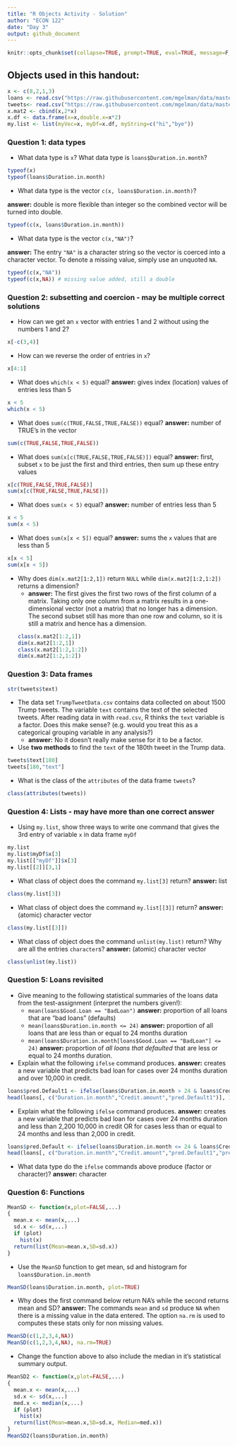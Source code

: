 ```yaml
---
title: "R Objects Activity - Solution"
author: "ECON 122"
date: "Day 3"
output: github_document
---
```


```r
knitr::opts_chunk$set(collapse=TRUE, prompt=TRUE, eval=TRUE, message=F, include=T,comment=NULL)
```

## Objects used in this handout:
```r
x <- c(8,2,1,3)
loans <- read.csv("https://raw.githubusercontent.com/mgelman/data/master/CreditData.csv")
tweets<- read.csv("https://raw.githubusercontent.com/mgelman/data/master/TrumpTweetData.csv")
x.mat2 <- cbind(x,2*x)
x.df <- data.frame(x=x,double.x=x*2)
my.list <- list(myVec=x, myDf=x.df, myString=c("hi","bye"))
```

### Question 1: data types
- What data type is `x`? What data type is `loans$Duration.in.month`? 

```r
typeof(x)
typeof(loans$Duration.in.month)
```

- What data type is the vector `c(x, loans$Duration.in.month)`?

**answer:** double is more flexible than integer so the combined vector will be turned into double. 
```r
typeof(c(x, loans$Duration.in.month))
```

- What data type is the vector `c(x,"NA")`?

**answer:** The entry `"NA"` is a character string so the vector is coerced into a character vector. To denote a missing value, simply use an unquoted `NA`. 
```r
typeof(c(x,"NA"))
typeof(c(x,NA)) # missing value added, still a double
```


### Question 2: subsetting and coercion - may be multiple correct solutions
- How can we get an `x` vector with entries 1 and 2 without using the numbers 1 and 2?
```r
x[-c(3,4)]
```
- How can we reverse the order of entries in `x`?
```r
x[4:1]
```
- What does `which(x < 5)` equal? 
**answer:** gives index (location) values of entries less than 5
```r
x < 5
which(x < 5)
```

- What does `sum(c(TRUE,FALSE,TRUE,FALSE))` equal?
**answer:** number of TRUE's in the vector
```r
sum(c(TRUE,FALSE,TRUE,FALSE))
```

- What does `sum(x[c(TRUE,FALSE,TRUE,FALSE)])` equal?
**answer:** first, subset `x` to be just the first and third entries, then sum up these entry values
```r
x[c(TRUE,FALSE,TRUE,FALSE)]
sum(x[c(TRUE,FALSE,TRUE,FALSE)])
```

- What does `sum(x < 5)` equal?
**answer:** number of entries less than 5
```r
x < 5
sum(x < 5)
```

- What does `sum(x[x < 5])` equal?
**answer:** sums the `x` values that are less than 5
```r
x[x < 5]
sum(x[x < 5])
```

- Why does `dim(x.mat2[1:2,1])` return `NULL` while `dim(x.mat2[1:2,1:2])` returns a dimension?
  - **answer:** The first gives the first two rows of the first column of a matrix. Taking only one column from a matrix results in a one-dimensional vector (not a matrix) that no longer has a dimension. The second subset still has more than one row and column, so it is still a matrix and hence has a dimension.
```r
class(x.mat2[1:2,1])
dim(x.mat2[1:2,1])
class(x.mat2[1:2,1:2])
dim(x.mat2[1:2,1:2])
```


### Question 3: Data frames 
```r
str(tweets$text)
```
- The data set `TrumpTweetData.csv` contains data collected on about 1500 Trump tweets. The variable `text` contains the text of the selected tweets. After reading data in with `read.csv`, R thinks the `text` variable is a factor. Does this make sense? (e.g. would you treat this as a categorical grouping variable in any analysis?)   
  - **answer:** No it doesn't really make sense for it to be a factor.
  
- Use **two methods** to find the `text` of the 180th tweet in the Trump data.
```r
tweets$text[180]
tweets[180,"text"]
```

- What is the class of the `attributes` of the data frame `tweets`?
```r
class(attributes(tweets))
```


### Question 4: Lists - may have more than one correct answer
- Using `my.list`, show three ways to write one command that gives the 3rd entry of variable `x` in data frame `myDf`
```r
my.list
my.list$myDf$x[3]
my.list[["myDf"]]$x[3]
my.list[[2]][3,1]
```

- What class of object does the command `my.list[3]` return?
**answer:** list
```r
class(my.list[3])
```

- What class of object does the command `my.list[[3]]` return?
**answer:** (atomic) character vector
```r
class(my.list[[3]])
```

- What class of object does the command `unlist(my.list)` return? Why are all the entries `character`s?
**answer:** (atomic) character vector 
```r
class(unlist(my.list))
```


### Question 5: Loans revisited
- Give meaning to the following statistical summaries of the loans data from the test-assignment (interpret the numbers given!):
    - `mean(loans$Good.Loan == "BadLoan")` **answer:** proportion of all loans that are "bad loans" (defaults)
    - `mean(loans$Duration.in.month <= 24)` **answer:** proportion of all loans that are less than or equal to 24 months duration
    - `mean(loans$Duration.in.month[loans$Good.Loan == "BadLoan"] <= 24)`  **answer:** proportion of *all loans that defaulted* that are less or equal to 24 months duration.
    
- Explain what the following `ifelse` command produces. 
**answer:** creates a new variable that predicts bad loan for cases over 24 months duration and over 10,000 in credit. 
```r
loans$pred.Default1 <- ifelse(loans$Duration.in.month > 24 & loans$Credit.amount > 10000, "predBad", "predGood")
head(loans[, c("Duration.in.month","Credit.amount","pred.Default1")], 10)
```
- Explain what the following `ifelse` command produces.
**answer:** creates a new variable that predicts bad loan for cases over 24 months duration and less than 2,200 10,000 in credit OR for cases less than or equal to 24 months and less than 2,000 in credit. 

```r
loans$pred.Default <- ifelse(loans$Duration.in.month <= 24 & loans$Credit.amount < 2200, "predBad", loans$pred.Default1)
head(loans[, c("Duration.in.month","Credit.amount","pred.Default1","pred.Default")], 10)
```
- What data type do the `ifelse` commands above produce (factor or character)? **answer:** character


### Question 6: Functions
```r
MeanSD <- function(x,plot=FALSE,...)
{
  mean.x <- mean(x,...)
  sd.x <- sd(x,...)
  if (plot) 
    hist(x)
  return(list(Mean=mean.x,SD=sd.x))
}
```

- Use the `MeanSD` function to get mean, sd and histogram for `loans$Duration.in.month`
```r
MeanSD(loans$Duration.in.month, plot=TRUE)
```

- Why does the first command below return NA's while the second returns mean and SD?
**answer:** The commands `mean` and `sd` produce `NA` when there is a missing value in the data entered. The option `na.rm` is used to computes these stats only for non missing values.
```r
MeanSD(c(1,2,3,4,NA))
MeanSD(c(1,2,3,4,NA), na.rm=TRUE)
```
- Change the function above to also include the median in it's statistical summary output.
```r
MeanSD2 <- function(x,plot=FALSE,...)
{
  mean.x <- mean(x,...)
  sd.x <- sd(x,...)
  med.x <- median(x,...)
  if (plot) 
    hist(x)
  return(list(Mean=mean.x,SD=sd.x, Median=med.x))
}
MeanSD2(loans$Duration.in.month)
```

